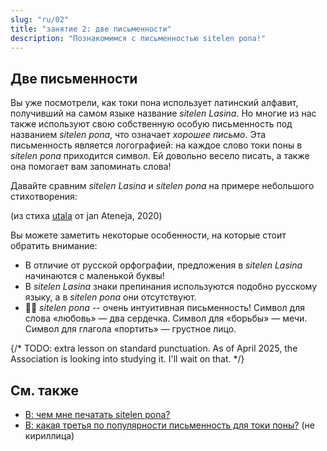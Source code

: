 ```yaml
---
slug: "ru/02"
title: "занятие 2: две письменности"
description: "Познакомимся с письменностью sitelen pona!"
---
```



## Две письменности

Вы уже посмотрели, как токи пона использует латинский алфавит, получивший на самом языке название _sitelen Lasina_. Но многие из нас также используют свою собственную особую письменность под названием _sitelen pona_, что означает _хорошее письмо_. Эта письменность является логографией: на каждое слово токи поны в _sitelen pona_ приходится символ. Ей довольно весело писать, а также она помогает вам запоминать слова!

Давайте сравним _sitelen Lasina_ и _sitelen pona_ на примере небольшого стихотворения:

<Tabbed id="1">
  <Row sl="sina olin e utala." m="Ты любишь борьбу." />
  <Row sl="taso sina sona ala:" m="Но ты не понимаешь," />
  <Row sl="utala li ike e sina." m="что борьба тебя портит." />
</Tabbed>

(из стиха [utala](https://utala.pona.la/toki-musi-lili/#utala) от jan Ateneja, 2020)  

Вы можете заметить некоторые особенности, на которые стоит обратить внимание:

- В отличие от русской орфографии, предложения в _sitelen Lasina_ начинаются с маленькой буквы!
- В _sitelen Lasina_ знаки препинания используются подобно русскому языку, а в _sitelen pona_ они отсутствуют.
- 󱥠󱥔 _sitelen pona_ -- очень интуитивная письменность! Символ для слова «любовь» — два сердечка. Символ для «борьбы» — мечи. Символ для глагола «портить» — грустное лицо.

{/* TODO: extra lesson on standard punctuation. As of April 2025, the Association is looking into studying it. I'll wait on that. */}

## См. также
* [В: чем мне печатать sitelen pona?](/ru/fonts/)
* [В: какая третья по популярности письменность для токи поны?](/ru/sitelen-sitelen/) (не кириллица)
